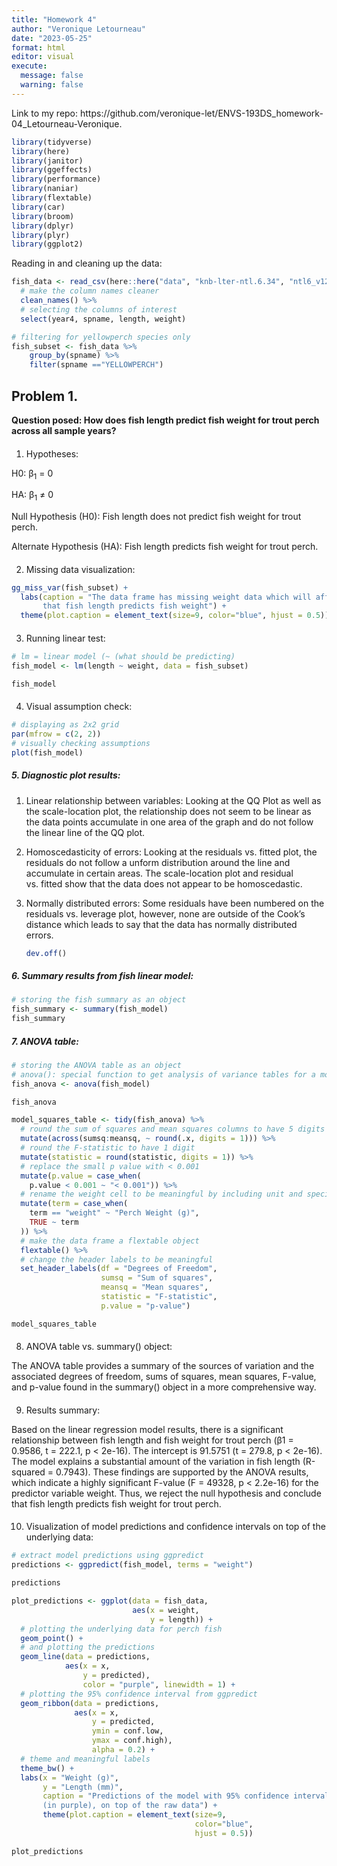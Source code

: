 ```yaml
---
title: "Homework 4"
author: "Veronique Letourneau"
date: "2023-05-25"
format: html
editor: visual
execute: 
  message: false
  warning: false
---
```


Link to my repo: https://github.com/veronique-let/ENVS-193DS_homework-04_Letourneau-Veronique.

```r
library(tidyverse)
library(here)
library(janitor)
library(ggeffects)
library(performance)
library(naniar) 
library(flextable) 
library(car)
library(broom)
library(dplyr)
library(plyr)
library(ggplot2)
```

Reading in and cleaning up the data:

```r
fish_data <- read_csv(here::here("data", "knb-lter-ntl.6.34", "ntl6_v12.csv")) %>% 
  # make the column names cleaner
  clean_names() %>% 
  # selecting the columns of interest
  select(year4, spname, length, weight)
```

```r
# filtering for yellowperch species only
fish_subset <- fish_data %>% 
    group_by(spname) %>% 
    filter(spname =="YELLOWPERCH")
```

## Problem 1.

**Question posed: How does fish length predict fish weight for trout perch across all sample years?**

#### 
1. Hypotheses:

H0: β~1~ = 0

HA: β~1~ ≠ 0

Null Hypothesis (H0): Fish length does not predict fish weight for trout perch.

Alternate Hypothesis (HA): Fish length predicts fish weight for trout perch.

#### 
2. Missing data visualization:

```r
gg_miss_var(fish_subset) +
  labs(caption = "The data frame has missing weight data which will affect the hypothesis
       that fish length predicts fish weight") +
  theme(plot.caption = element_text(size=9, color="blue", hjust = 0.5))
```

#### 
3. Running linear test:

```r
# lm = linear model (~ (what should be predicting)
fish_model <- lm(length ~ weight, data = fish_subset)

fish_model
```

#### 
4. Visual assumption check:

```r
# displaying as 2x2 grid
par(mfrow = c(2, 2)) 
# visually checking assumptions
plot(fish_model)
```

##### 5. Diagnostic plot results: 

1.  Linear relationship between variables: Looking at the QQ Plot as well as the scale-location plot, the relationship does not seem to be linear as the data points accumulate in one area of the graph and do not follow the linear line of the QQ plot.

2.  Homoscedasticity of errors: Looking at the residuals vs. fitted plot, the residuals do not follow a unform distribution around the line and accumulate in certain areas. The scale-location plot and residual vs. fitted show that the data does not appear to be homoscedastic.

3.  Normally distributed errors: Some residuals have been numbered on the residuals vs. leverage plot, however, none are outside of the Cook's distance which leads to say that the data has normally distributed errors.

    ```r
    dev.off()
    ```

#### 

##### 6. Summary results from fish linear model:

```r
# storing the fish summary as an object
fish_summary <- summary(fish_model)
fish_summary
```

##### 7. ANOVA table:

```r
# storing the ANOVA table as an object
# anova(): special function to get analysis of variance tables for a model
fish_anova <- anova(fish_model)

fish_anova
```

```r
model_squares_table <- tidy(fish_anova) %>% 
  # round the sum of squares and mean squares columns to have 5 digits 
  mutate(across(sumsq:meansq, ~ round(.x, digits = 1))) %>% 
  # round the F-statistic to have 1 digit
  mutate(statistic = round(statistic, digits = 1)) %>% 
  # replace the small p value with < 0.001
  mutate(p.value = case_when(
    p.value < 0.001 ~ "< 0.001")) %>% 
  # rename the weight cell to be meaningful by including unit and specie
  mutate(term = case_when(
    term == "weight" ~ "Perch Weight (g)",
    TRUE ~ term
  )) %>% 
  # make the data frame a flextable object
  flextable() %>% 
  # change the header labels to be meaningful
  set_header_labels(df = "Degrees of Freedom", 
                    sumsq = "Sum of squares",
                    meansq = "Mean squares",
                    statistic = "F-statistic",
                    p.value = "p-value")

model_squares_table
```

#### 
8.  ANOVA table vs. summary() object:

The ANOVA table provides a summary of the sources of variation and the associated degrees of freedom, sums of squares, mean squares, F-value, and p-value found in the summary() object in a more comprehensive way.

#### 
9. Results summary:

Based on the linear regression model results, there is a significant relationship between fish length and fish weight for trout perch (β1 = 0.9586, t = 222.1, p \< 2e-16). The intercept is 91.5751 (t = 279.8, p \< 2e-16). The model explains a substantial amount of the variation in fish length (R-squared = 0.7943). These findings are supported by the ANOVA results, which indicate a highly significant F-value (F = 49328, p \< 2.2e-16) for the predictor variable weight. Thus, we reject the null hypothesis and conclude that fish length predicts fish weight for trout perch.

#### 
10. Visualization of model predictions and confidence intervals on top of the underlying data:

```r
# extract model predictions using ggpredict
predictions <- ggpredict(fish_model, terms = "weight")

predictions
```

```r
plot_predictions <- ggplot(data = fish_data, 
                           aes(x = weight, 
                               y = length)) +
  # plotting the underlying data for perch fish
  geom_point() +
  # and plotting the predictions
  geom_line(data = predictions, 
            aes(x = x, 
                y = predicted), 
                color = "purple", linewidth = 1) +
  # plotting the 95% confidence interval from ggpredict
  geom_ribbon(data = predictions, 
              aes(x = x, 
                  y = predicted, 
                  ymin = conf.low, 
                  ymax = conf.high), 
                  alpha = 0.2) +
  # theme and meaningful labels
  theme_bw() +
  labs(x = "Weight (g)",
       y = "Length (mm)",
       caption = "Predictions of the model with 95% confidence intervals
       (in purple), on top of the raw data") +
       theme(plot.caption = element_text(size=9, 
                                         color="blue", 
                                         hjust = 0.5))

plot_predictions
```
